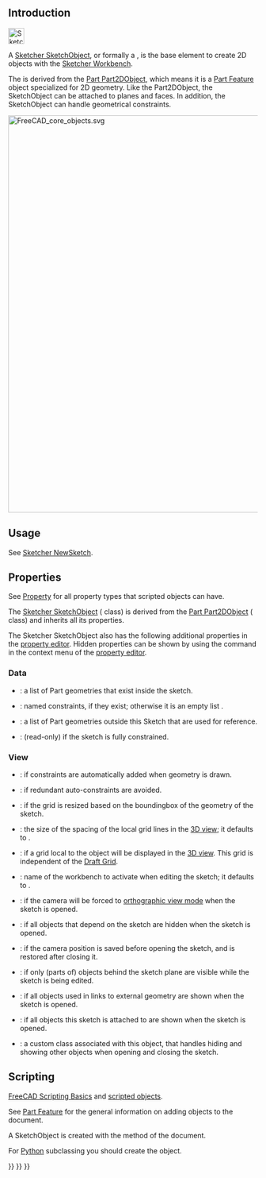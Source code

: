 <languages/>
{{TOCright}}
<translate>

== Introduction == <!--T:1-->

</translate>
[[File:Sketcher_Sketch.svg|32px]]
<translate>

<!--T:2-->
A [[Sketcher_SketchObject|Sketcher SketchObject]], or formally a {{incode|Sketcher::SketchObject}}, is the base element to create 2D objects with the [[Sketcher_Workbench|Sketcher Workbench]].

<!--T:3-->
The {{incode|Sketcher::SketchObject}} is derived from the [[Part_Part2DObject|Part Part2DObject]], which means it is a [[Part Feature|Part Feature]] object specialized for 2D geometry. Like the Part2DObject, the SketchObject can be attached to planes and faces. In addition, the SketchObject can handle geometrical constraints.

</translate>
[[File:FreeCAD_core_objects.svg|800px]]
<translate>

<!--T:24-->
{{Caption|Simplified diagram of the relationships between the core objects in FreeCAD}}

==Usage== <!--T:4-->

<!--T:45-->
See [[Sketcher_NewSketch|Sketcher NewSketch]].

== Properties == <!--T:8-->

<!--T:9-->
See [[Property|Property]] for all property types that scripted objects can have.

<!--T:10-->
The [[Sketcher_SketchObject|Sketcher SketchObject]] ({{incode|Sketcher::SketchObject}} class) is derived from the [[Part_Part2DObject|Part Part2DObject]] ({{incode|Part::Part2DObject}} class) and inherits all its properties.

<!--T:11-->
The Sketcher SketchObject also has the following additional properties in the [[Property_editor|property editor]]. Hidden properties can be shown by using the {{MenuCommand|Show all}} command in the context menu of the [[Property_editor|property editor]].

=== Data === <!--T:12-->

<!--T:39-->
{{TitleProperty|Sketch}}

<!--T:40-->
* {{PropertyData|Geometry|GeometryList|Hidden}}: a list of Part geometries that exist inside the sketch.
* {{PropertyData|Constraints|}}: named constraints, if they exist; otherwise it is an empty list {{incode|[]}}.
* {{PropertyData|External Geometry|LinkSubList}}: a list of Part geometries outside this Sketch that are used for reference.
* {{PropertyData|Fully Constrained|Bool|Hidden}}: (read-only) if {{TRUE}} the sketch is fully constrained.

=== View === <!--T:15-->

<!--T:16-->
{{TitleProperty|Auto Constraints}}

<!--T:41-->
* {{PropertyView|Autoconstraints|Bool}}: if {{TRUE}} constraints are automatically added when geometry is drawn.
* {{PropertyView|Avoid Redundant|Bool}}: if {{TRUE}} redundant auto-constraints are avoided.

<!--T:42-->
{{TitleProperty|Grid}}

<!--T:43-->
* {{PropertyView|Grid Auto|Bool}}: if {{TRUE}} the grid is resized based on the boundingbox of the geometry of the sketch.
* {{PropertyView|Grid Size|Length}}: the size of the spacing of the local grid lines in the [[3D_view|3D view]]; it defaults to {{value|10 mm}}.
* {{PropertyView|Show Grid|Bool}}: if {{TRUE}} a grid local to the object will be displayed in the [[3D_view|3D view]]. This grid is independent of the [[Draft_ToggleGrid|Draft Grid]].

<!--T:44-->
{{TitleProperty|Visibility automation}}

<!--T:17-->
* {{PropertyView|Editing Workbench|String}}: name of the workbench to activate when editing the sketch; it defaults to {{value|SketcherWorkbench}}.
* {{PropertyView|Force Ortho|Bool}}: if {{TRUE}} the camera will be forced to [[Std_OrthographicCamera|orthographic view mode]] when the sketch is opened.
* {{PropertyView|Hide Dependent|Bool}}: if {{TRUE}} all objects that depend on the sketch are hidden when the sketch is opened.
* {{PropertyView|Restore Camera|Bool}}: if {{TRUE}} the camera position is saved before opening the sketch, and is restored after closing it.
* {{PropertyView|Section View|Bool}}: if {{TRUE}} only (parts of) objects behind the sketch plane are visible while the sketch is being edited.
* {{PropertyView|Show Links|Bool}}: if {{TRUE}} all objects used in links to external geometry are shown when the sketch is opened.
* {{PropertyView|Show Support|Bool}}: if {{TRUE}} all objects this sketch is attached to are shown when the sketch is opened.
* {{PropertyView|Tempo Vis|PythonObject|Hidden}}: a custom class associated with this object, that handles hiding and showing other objects when opening and closing the sketch.

== Scripting == <!--T:18-->

<!--T:19-->
{{Emphasis|See also:}} [[FreeCAD_Scripting_Basics|FreeCAD Scripting Basics]] and [[Scripted_objects|scripted objects]].

<!--T:20-->
See [[Part_Feature|Part Feature]] for the general information on adding objects to the document.

<!--T:21-->
A SketchObject is created with the {{incode|addObject()}} method of the document.

</translate>
{{Code|code=
import FreeCAD as App

doc = App.newDocument()
obj = App.ActiveDocument.addObject("Sketcher::SketchObject", "Sketch")
obj.Label = "Custom label"
}}
<translate>

<!--T:38-->
For [[Python|Python]] subclassing you should create the {{incode|Sketcher::SketchObjectPython}} object.

</translate>
{{Code|code=
import FreeCAD as App

doc = App.newDocument()
obj = App.ActiveDocument.addObject("Sketcher::SketchObjectPython", "CustomSketch")
obj.Label = "Custom label"
}}
<translate>


</translate>
{{Sketcher_Tools_navi{{#translation:}}}}
{{Document_objects_navi{{#translation:}}}}
{{Userdocnavi{{#translation:}}}}